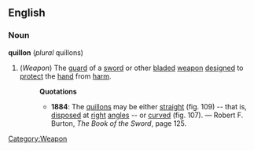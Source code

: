 ==English==
===Noun===
'''quillon''' (''plural'' quillons)
#(''Weapon'') [[Category:Weapon]] The [[guard]] of a [[sword]] or other [[blade]]d [[weapon]] [[design]]ed to [[protect]] the [[hand]] from [[harm]].
#:'''Quotations'''
#:*'''1884''': The [[quillon]]s may be either [[straight]] (fig. 109) -- that is, [[dispose]]d at [[right]] [[angle]]s -- or [[curved]] (fig. 107). &mdash; Robert F. Burton, ''The Book of the Sword'', page 125.